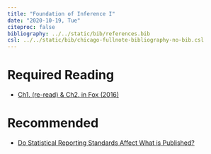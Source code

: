 ---
title: "Foundation of Inference I"
date: "2020-10-19, Tue"
citeproc: false
bibliography: ../../static/bib/references.bib
csl: ../../static/bib/chicago-fullnote-bibliography-no-bib.csl
---

# Required Reading

- <i class="fas fa-book"></i> [Ch1. (re-read) & Ch2. in Fox (2016)](https://www.dropbox.com/s/x4h76g5j3657m3w/John%20Fox%20-%20Applied%20Regression%20Analysis%20and%20Generalized%20Linear%20Models.pdf?dl=0)


# Recommended
- <i class="fas fa-book"></i> [Do Statistical Reporting Standards Affect What is Published?](static/readings/w3_Do Statistical Reporting Standards Affect What is Published.pdf)